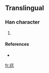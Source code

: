 ==Translingual==

===Han character===
{{Han char|rn=10|rad=儿|as=06|sn=8|four=|canj=一山一土 (MUMG)|ids=⿺[[元]][[王]]}}

# {{defn|Han|sort=儿06}}

====References====
* {{Han ref|kx=0125.131|dkj=|dj=|hdz=|uh=34AC|ud=13484|bh=|bd=}}

[[fr:㒬]]